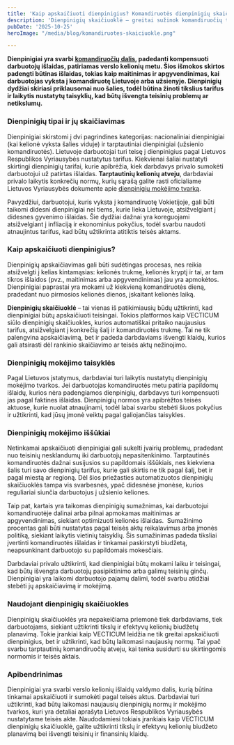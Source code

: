 ```yaml
---
title: 'Kaip apskaičiuoti dienpinigius? Komandiruotės dienpinigių skaičiuoklė'
description: 'Dienpinigių skaičiuoklė – greitai sužinok komandiruočių tarifus ir kompensuojamų išlaidų taisykles Lietuvoje ir užsienyje.'
pubDate: '2025-10-25'
heroImage: "/media/blog/komandiruotes-skaiciuokle.png" 

---
```



<Calculator/>

<strong>Dienpinigiai yra svarbi <span style="text-decoration: underline;"><a href="https://vecticum.lt/komandiruociu-valdymas/">komandiruočių dalis</a></span>, padedanti kompensuoti darbuotojų išlaidas, patiriamas verslo kelionių metu. Šios išmokos skirtos padengti būtinas išlaidas, tokias kaip maitinimas ir apgyvendinimas, kai darbuotojas vyksta į komandiruotę Lietuvoje arba užsienyje. Dienpinigių dydžiai skiriasi priklausomai nuo šalies, todėl būtina žinoti tikslius tarifus ir laikytis nustatytų taisyklių, kad būtų išvengta teisinių problemų ar netikslumų.</strong>
<h3>Dienpinigių tipai ir jų skaičiavimas</h3>
Dienpinigiai skirstomi į dvi pagrindines kategorijas: nacionaliniai dienpinigiai (kai kelionė vyksta šalies viduje) ir tarptautiniai dienpinigiai (užsienio komandiruotės). Lietuvoje darbuotojai turi teisę į dienpinigius pagal Lietuvos Respublikos Vyriausybės nustatytus tarifus. Kiekvienai šaliai nustatyti skirtingi dienpinigių tarifai, kurie apibrėžia, kiek darbdavys privalo sumokėti darbuotojui už patirtas išlaidas. <strong>Tarptautinių kelionių atveju</strong>, darbdaviai privalo laikytis konkrečių normų, kurių sąrašą galite rasti oficialiame Lietuvos Vyriausybės dokumente apie <span style="text-decoration: underline;"><a href="https://e-seimas.lrs.lt/portal/legalAct/lt/TAD/TAIS.232345/asr" target="_new" rel="noopener">dienpinigių mokėjimo tvarką</a></span>.

Pavyzdžiui, darbuotojui, kuris vyksta į komandiruotę Vokietijoje, gali būti taikomi didesni dienpinigiai nei tiems, kurie lieka Lietuvoje, atsižvelgiant į didesnes gyvenimo išlaidas. Šie dydžiai dažnai yra koreguojami atsižvelgiant į infliaciją ir ekonominius pokyčius, todėl svarbu naudoti atnaujintus tarifus, kad būtų užtikrinta atitiktis teisės aktams.
<h3>Kaip apskaičiuoti dienpinigius?</h3>
Dienpinigių apskaičiavimas gali būti sudėtingas procesas, nes reikia atsižvelgti į kelias kintamąsias: kelionės trukmę, kelionės kryptį ir tai, ar tam tikros išlaidos (pvz., maitinimas arba apgyvendinimas) jau yra apmokėtos. Dienpinigiai paprastai yra mokami už kiekvieną komandiruotės dieną, pradedant nuo pirmosios kelionės dienos, įskaitant kelionės laiką.

<strong>Dienpinigių skaičiuoklė</strong> – tai vienas iš patikimiausių būdų užtikrinti, kad dienpinigiai būtų apskaičiuoti teisingai. Tokios platformos kaip VECTICUM siūlo dienpinigių skaičiuokles, kurios automatiškai pritaiko naujausius tarifus, atsižvelgiant į konkrečią šalį ir komandiruotės trukmę. Tai ne tik palengvina apskaičiavimą, bet ir padeda darbdaviams išvengti klaidų, kurios gali atsirasti dėl rankinio skaičiavimo ar teisės aktų nežinojimo.
<h3>Dienpinigių mokėjimo taisyklės</h3>
Pagal Lietuvos įstatymus, darbdaviai turi laikytis nustatytų dienpinigių mokėjimo tvarkos. Jei darbuotojas komandiruotės metu patiria papildomų išlaidų, kurios nėra padengiamos dienpinigių, darbdavys turi kompensuoti jas pagal faktines išlaidas. Dienpinigių normos yra apibrėžtos teisės aktuose, kurie nuolat atnaujinami, todėl labai svarbu stebėti šiuos pokyčius ir užtikrinti, kad jūsų įmonė veiktų pagal galiojančias taisykles.
<h3>Dienpinigių mokėjimo iššūkiai</h3>
Netinkamai apskaičiuoti dienpinigiai gali sukelti įvairių problemų, pradedant nuo teisinių nesklandumų iki darbuotojų nepasitenkinimo. Tarptautinės komandiruotės dažnai susijusios su papildomais iššūkiais, nes kiekviena šalis turi savo dienpinigių tarifus, kurie gali skirtis ne tik pagal šalį, bet ir pagal miestą ar regioną. Dėl šios priežasties automatizuotos dienpinigių skaičiuoklės tampa vis svarbesnės, ypač didesnėse įmonėse, kurios reguliariai siunčia darbuotojus į užsienio keliones.

Taip pat, kartais yra taikomas dienpinigių sumažnimas, kai darbuotojui komandiruotėje dalinai arba pilnai apmokamas maitinimas ar apgyvendinimas, siekiant optimizuoti kelionės išlaidas.  Sumažinimo procentas gali būti nustatytas pagal teisės aktų reikalavimus arba įmonės politiką, siekiant laikytis vietinių taisyklių. Šis sumažinimas padeda tiksliai įvertinti komandiruotės išlaidas ir tinkamai paskirstyti biudžetą, neapsunkinant darbuotojo su papildomais mokesčiais.

Darbdaviai privalo užtikrinti, kad dienpinigiai būtų mokami laiku ir teisingai, kad būtų išvengta darbuotojų pasipiktinimo arba galimų teisinių ginčų. Dienpinigiai yra laikomi darbuotojo pajamų dalimi, todėl svarbu atidžiai stebėti jų apskaičiavimą ir mokėjimą.
<h3>Naudojant dienpinigių skaičiuokles</h3>
Dienpinigių skaičiuoklės yra nepakeičiama priemonė tiek darbdaviams, tiek darbuotojams, siekiant užtikrinti tikslų ir efektyvų kelionių biudžetų planavimą. Tokie įrankiai kaip VECTICUM leidžia ne tik greitai apskaičiuoti dienpinigius, bet ir užtikrinti, kad būtų laikomasi naujausių normų. Tai ypač svarbu tarptautinių komandiruočių atveju, kai tenka susidurti su skirtingomis normomis ir teisės aktais.
<h3>Apibendrinimas</h3>
Dienpinigiai yra svarbi verslo kelionių išlaidų valdymo dalis, kurią būtina tinkamai apskaičiuoti ir sumokėti pagal teisės aktus. Darbdaviai turi užtikrinti, kad būtų laikomasi naujausių dienpinigių normų ir mokėjimo tvarkos, kuri yra detaliai aprašyta Lietuvos Respublikos Vyriausybės nustatytame teisės akte. Naudodamiesi tokiais įrankiais kaip VECTICUM dienpinigių skaičiuoklė, galite užtikrinti tikslų ir efektyvų kelionių biudžeto planavimą bei išvengti teisinių ir finansinių klaidų.